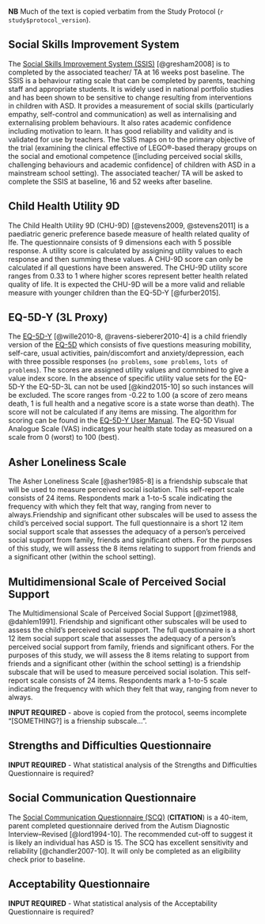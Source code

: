 **NB** Much of the text is copied verbatim from the Study Protocol (`r study$protocol_version`).

## Social Skills Improvement System

The [Social Skills Improvement System (SSIS)](https://www.pearsonclinical.com/education/products/100000322/social-skills-improvement-system-ssis-rating-scales.html) [@gresham2008] is to completed by the associated teacher/ TA at 16 weeks post baseline. The SSIS is a behaviour rating scale that can be completed by parents, teaching staff and appropriate students. It is widely used in national portfolio studies and has been shown to be sensitive to change resulting from interventions in children with ASD. It provides a measurement of social skills (particularly empathy, self-control and communication) as well as internalising and externalising problem behaviours. It also rates academic confidence including motivation to learn. It has good reliability and validity and is validated for use by teachers. The SSIS maps on to the primary objective of the trial (examining the clinical effective of LEGO®-based therapy groups on the social and emotional competence ([including perceived social skills, challenging behaviours and academic confidence] of children with ASD in a mainstream school setting). The associated teacher/ TA will be asked to complete the SSIS at baseline, 16 and 52 weeks after baseline.


## Child Health Utility 9D

The Child Health Utility 9D (CHU-9D) [@stevens2009, @stevens2011] is a paediatric generic preference basede measure of health related quality of lfe.  The questionnaire consists of 9 dimensions each with 5 possible response.  A utility score is calculated by assigning utility values to each response and then summing these values.  A CHU-9D score can only be calculated if all questions have been answered.  The CHU-9D utility score ranges from 0.33 to 1 where higher scores represent better health related quality of life.  It is expected the CHU-9D will be a more valid and reliable measure with younger children than the EQ-5D-Y [@furber2015].

## EQ-5D-Y (3L Proxy)

The [EQ-5D-Y](https://euroqol.org/eq-5d-instruments/eq-5d-y-about/) [@wille2010-8, @ravens-sieberer2010-4] is a child friendly version of the [EQ-5D]() which consists of five questions measuring mobillity, self-care, usual activities, pain/discomfort and anxiety/depression, each with three possible responses (`no problems`, `some problems`, `lots of problems`).  The scores are assigned utility values and comnbined to give a value index score.  In the absence of specific utility value sets for the EQ-5D-Y the EQ-5D-3L can not be used [@kind2015-10] so such instances will be excluded.  The score ranges from -0.22 to 1.00 (a score of zero means death, 1 is full health and a negative score is a state worse than death).  The score will not be calculated if any items are missing.  The algorithm for scoring can be found in the [EQ-5D-Y User Manual](https://euroqol.org/wp-content/uploads/2016/09/EQ-5D-Y_User_Guide_v1.0_2014.pdf).  The EQ-5D Visual Analogue Scale (VAS) indicatges your health state today as measured on a scale from 0 (worst) to 100 (best).


## Asher Loneliness Scale

The Asher Loneliness Scale [@asher1985-8] is a friendship subscale that will be used to measure perceived social isolation. This self-report scale consists of 24 items. Respondents mark a 1-to-5 scale indicating the frequency with which they felt that way, ranging from never to always.Friendship and significant other subscales will be used to assess the child’s perceived social support. The full questionnaire is a short 12 item social support scale that assesses the adequacy of a person’s perceived social support from family, friends and significant others. For the purposes of this study, we will assess the 8 items relating to support from friends and a significant other (within the school setting).

## Multidimensional Scale of Perceived Social Support

The Multidimensional Scale of Perceived Social Support [@zimet1988, @dahlem1991]. Friendship and significant other subscales will be used to assess the child’s perceived social support. The full questionnaire is a short 12 item social support scale that assesses the adequacy of a person’s perceived social support from family, friends and significant others. For the purposes of this study, we will assess the 8 items relating to support from friends and a significant other (within the school setting) is a friendship subscale that will be used to measure perceived social isolation. This self-report scale consists of 24 items. Respondents mark a 1-to-5 scale indicating the frequency with which they felt that way, ranging from never to always.

**INPUT REQUIRED** - above is copied from the protocol, seems incomplete "[SOMETHING?] is a frienship subscale...".

## Strengths and Difficulties Questionnaire

**INPUT REQUIRED** - What statistical analysis of the Strengths and Difficulties Questionnaire is required?

## Social Communication Questionnaire

The [Social Communication Questionnaire (SCQ)](https://www.wpspublish.com/store/Images/Downloads/Product/SCQ_Manual_Chapter_1.pdf) (**CITATION**) is a 40-item, parent completed questionnaire derived from the Autism Diagnostic Interview–Revised [@lord1994-10]. The recommended cut-off to suggest it is likely an individual has ASD is 15. The SCQ has excellent sensitivity and reliability [@chandler2007-10].  It will only be completed as an eligibility check prior to baseline.



## Acceptability Questionnaire

**INPUT REQUIRED** - What statistical analysis of the Acceptability Questionnaire is required?
